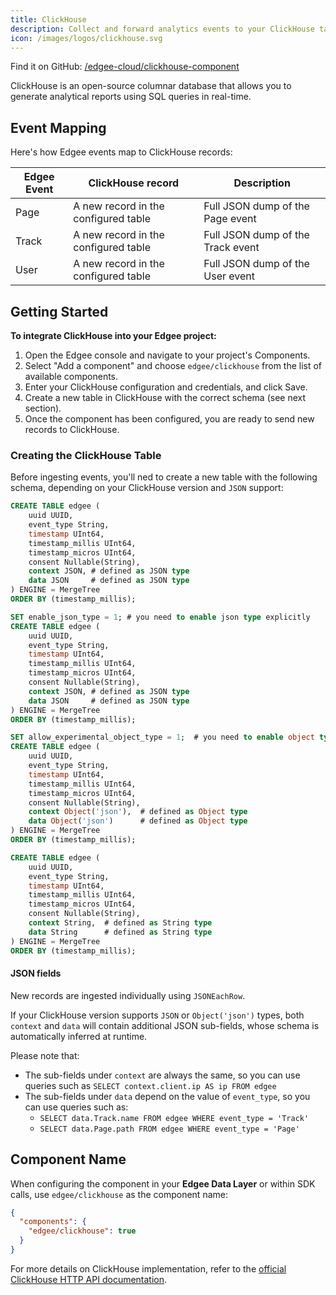 ```yaml
---
title: ClickHouse
description: Collect and forward analytics events to your ClickHouse tables.
icon: /images/logos/clickhouse.svg
---
```



<EdgeeSdk />

Find it on GitHub: [<Icon icon="github" iconType="solid" /> /edgee-cloud/clickhouse-component](https://github.com/edgee-cloud/clickhouse-component)

ClickHouse is an open-source columnar database that allows you to generate analytical reports using SQL queries in real-time.

## Event Mapping

Here's how Edgee events map to ClickHouse records:

| Edgee Event | ClickHouse record | Description |
|-------------|----------------|-------------|
| Page        | A new record in the configured table | Full JSON dump of the Page event |
| Track       | A new record in the configured table | Full JSON dump of the Track event |
| User        | A new record in the configured table | Full JSON dump of the User event |


## Getting Started

**To integrate ClickHouse into your Edgee project:**

1. Open the Edgee console and navigate to your project's Components.
2. Select "Add a component" and choose `edgee/clickhouse` from the list of available components.
3. Enter your ClickHouse configuration and credentials, and click Save. <br />
4. Create a new table in ClickHouse with the correct schema (see next section).
5. Once the component has been configured, you are ready to send new records to ClickHouse.


### Creating the ClickHouse Table

Before ingesting events, you'll ned to create a new table with the following schema, depending on your ClickHouse version and `JSON` support:


<CodeGroup>

```sql native JSON
CREATE TABLE edgee (
    uuid UUID,
    event_type String,
    timestamp UInt64,
    timestamp_millis UInt64,
    timestamp_micros UInt64,
    consent Nullable(String),
    context JSON, # defined as JSON type
    data JSON     # defined as JSON type
) ENGINE = MergeTree
ORDER BY (timestamp_millis);
```

```sql experimental JSON
SET enable_json_type = 1; # you need to enable json type explicitly
CREATE TABLE edgee (
    uuid UUID,
    event_type String,
    timestamp UInt64,
    timestamp_millis UInt64,
    timestamp_micros UInt64,
    consent Nullable(String),
    context JSON, # defined as JSON type
    data JSON     # defined as JSON type
) ENGINE = MergeTree
ORDER BY (timestamp_millis);
```

```sql experimental Object('json')
SET allow_experimental_object_type = 1;  # you need to enable object type explicitly
CREATE TABLE edgee (
    uuid UUID,
    event_type String,
    timestamp UInt64,
    timestamp_millis UInt64,
    timestamp_micros UInt64,
    consent Nullable(String),
    context Object('json'),  # defined as Object type
    data Object('json')      # defined as Object type
) ENGINE = MergeTree
ORDER BY (timestamp_millis);
```

```sql no JSON support
CREATE TABLE edgee (
    uuid UUID,
    event_type String,
    timestamp UInt64,
    timestamp_millis UInt64,
    timestamp_micros UInt64,
    consent Nullable(String),
    context String,  # defined as String type
    data String      # defined as String type
) ENGINE = MergeTree
ORDER BY (timestamp_millis);
```

</CodeGroup>


#### JSON fields

New records are ingested individually using `JSONEachRow`.

If your ClickHouse version supports `JSON` or `Object('json')` types, both `context` and `data` will contain additional JSON sub-fields, whose schema is automatically inferred at runtime.


Please note that:

- The sub-fields under `context` are always the same, so you can use queries such as `SELECT context.client.ip AS ip FROM edgee`
- The sub-fields under `data` depend on the value of `event_type`, so you can use queries such as:
  - `SELECT data.Track.name FROM edgee WHERE event_type = 'Track'`
  - `SELECT data.Page.path FROM edgee WHERE event_type = 'Page'`


## Component Name

When configuring the component in your **Edgee Data Layer** or within SDK calls, use `edgee/clickhouse` as the component name:

```json
{
  "components": {
    "edgee/clickhouse": true
  }
}
```

For more details on ClickHouse implementation, refer to the 
[official ClickHouse HTTP API documentation](https://clickhouse.com/docs/interfaces/http#insert-queries).
